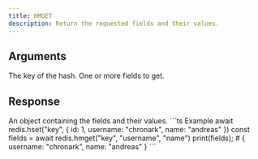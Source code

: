```yaml
---
title: HMGET
description: Return the requested fields and their values.
---
```


## Arguments

<ParamField body="key" type="string" required>
  The key of the hash.
</ParamField>

<ParamField body="fields" type="...string[]" required>
  One or more fields to get.
</ParamField>


## Response

<ResponseField type="Record<string, unknown>" required>
 An object containing the fields and their values.
</ResponseField>

<RequestExample>
```ts Example
await redis.hset("key", {
  id: 1,
  username: "chronark",
  name: "andreas"
  })
const fields = await redis.hmget("key", "username", "name")
print(fields); # { username: "chronark", name: "andreas" }
```
</RequestExample>
